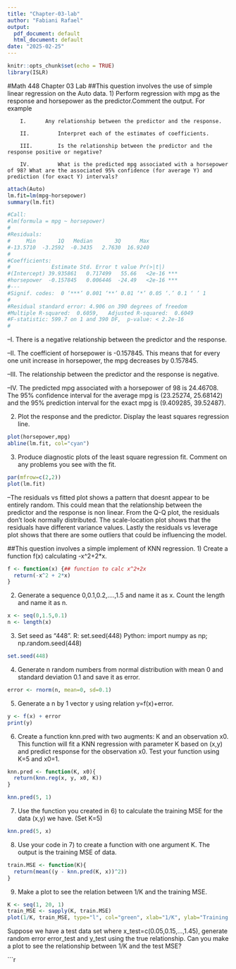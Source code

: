```yaml
---
title: "Chapter-03-lab"
author: "Fabiani Rafael"
output:
  pdf_document: default
  html_document: default
date: "2025-02-25"
---
```


```r
knitr::opts_chunk$set(echo = TRUE)
library(ISLR)
```


#Math 448 Chapter 03 Lab
##This question involves the use of simple linear regression on the Auto data.
1) Perform regression with mpg as the response and horsepower as the predictor.Comment the output. For example

        I.     	Any relationship between the predictor and the response. 
        
        II.     	Interpret each of the estimates of coefficients.
       	
       	III.     	Is the relationship between the predictor and the response positive or negative?
      	
      	IV.     	What is the predicted mpg associated with a horsepower of 98? What are the associated 95% confidence (for average Y) and prediction (for exact Y) intervals?

```r
attach(Auto)
lm.fit=lm(mpg~horsepower)
summary(lm.fit)

#Call:
#lm(formula = mpg ~ horsepower)
#
#Residuals:
#     Min       1Q   Median       3Q      Max 
#-13.5710  -3.2592  -0.3435   2.7630  16.9240 
#
#Coefficients:
#             Estimate Std. Error t value Pr(>|t|)    
#(Intercept) 39.935861   0.717499   55.66   <2e-16 ***
#horsepower  -0.157845   0.006446  -24.49   <2e-16 ***
#---
#Signif. codes:  0 ‘***’ 0.001 ‘**’ 0.01 ‘*’ 0.05 ‘.’ 0.1 ‘ ’ 1
#
#Residual standard error: 4.906 on 390 degrees of freedom
#Multiple R-squared:  0.6059,	Adjusted R-squared:  0.6049 
#F-statistic: 599.7 on 1 and 390 DF,  p-value: < 2.2e-16
#
```

--I. There is a negative relationship between the predictor and the response.

--II. The coefficient of horsepower is -0.157845. This means that for every one unit increase in horsepower, the mpg decreases by 0.157845.

--III. The relationship between the predictor and the response is negative.

--IV. The predicted mpg associated with a horsepower of 98 is 24.46708. The 95% confidence interval for the average mpg is (23.25274, 25.68142) and the 95% prediction interval for the exact mpg is (9.409285, 39.52487).


2) Plot the response and the predictor. Display the least squares regression line.

```r

plot(horsepower,mpg)
abline(lm.fit, col="cyan")

```
3) Produce diagnostic plots of the least square regression fit. Comment on any problems you see with the fit.

```r

par(mfrow=c(2,2))
plot(lm.fit)

```

--The residuals vs fitted plot shows a pattern that doesnt appear to be entirely random. This could mean that the relationship between the predictor and the response is non linear. From the Q-Q plot,  the residuals don't look normally distributed. The scale-location plot shows that the residuals have different variance values. Lastly the residuals vs leverage plot shows that there are some outliers that could be influencing the model.

##This question involves a simple implement of KNN regression.
1)   Create a function f(x) calculating -x^2+2*x.

```r
f <- function(x) {## function to calc x^2+2x
  return(-x^2 + 2*x)
}
```

2)   Generate a sequence 0,0.1,0.2,….,1.5 and name it as x. Count the length and name it as n.
```r

x <- seq(0,1.5,0.1)
n <- length(x)

```

3)   Set seed as “448”.
 R: set.seed(448)
 Python: import numpy as np; np.random.seed(448)
 
 ```r
 set.seed(448)
 
 ```
4)   Generate n random numbers from normal distribution with mean 0 and standard deviation 0.1 and save it as error.

```r

error <- rnorm(n, mean=0, sd=0.1)
```

5)   Generate a n by 1 vector y using relation y=f(x)+error.

```r

y <- f(x) + error
print(y)

```

6)   Create a function knn.pred with two augments: K and an observation x0. This function will fit a KNN regression with parameter K based on (x,y) and predict response for the observation x0. Test your function using K=5 and x0=1.

```r

knn.pred <- function(K, x0){
  return(knn.reg(x, y, x0, K))
}

knn.pred(5, 1)


```

7)   Use the function you created in 6) to calculate the training MSE for the data (x,y) we have. (Set K=5)

```r

knn.pred(5, x)

```

8)   Use your code in 7) to create a function with one argument K. The output is the training MSE of data.

```r

train.MSE <- function(K){
  return(mean((y - knn.pred(K, x))^2))
}
```

9)   Make a plot to see the relation between 1/K and the training MSE.

```r

K <- seq(1, 20, 1)
train_MSE <- sapply(K, train.MSE)
plot(1/K, train_MSE, type="l", col="green", xlab="1/K", ylab="Training MSE")

``` 
 
Suppose we have a test data set where x_test=c(0.05,0.15,…,1.45), generate random error error_test and y_test using the true relationship. Can you make a plot to see the relationship between 1/K and the test MSE?

```r


